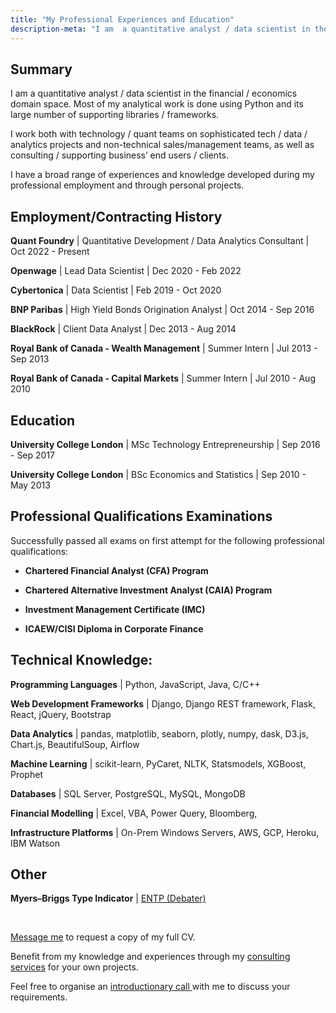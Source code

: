 ```yaml
---
title: "My Professional Experiences and Education"
description-meta: "I am  a quantitative analyst / data scientist in the financial / economics domain space. Most of my analytical work is done using Python and its large number of supporting libraries / frameworks."
---
```


## Summary
I am  a quantitative analyst / data scientist in the financial / economics domain space. Most of my analytical work is done using Python and its large number of supporting libraries / frameworks.

I work both with technology / quant teams on sophisticated tech / data / analytics projects and non-technical sales/management teams, as well as consulting / supporting business' end users / clients.

I have a broad range of experiences and knowledge developed during my professional employment and through personal projects.

## Employment/Contracting History

**Quant Foundry** | Quantitative Development / Data Analytics Consultant | Oct 2022 - Present

**Openwage** | Lead Data Scientist | Dec 2020 - Feb 2022

**Cybertonica** | Data Scientist | Feb 2019 - Oct 2020

**BNP Paribas** | High Yield Bonds Origination Analyst | Oct 2014 - Sep 2016

**BlackRock** | Client Data Analyst | Dec 2013 - Aug 2014

**Royal Bank of Canada - Wealth Management** | Summer Intern | Jul 2013 - Sep 2013

**Royal Bank of Canada - Capital Markets** | Summer Intern | Jul 2010 - Aug 2010

## Education

**University College London** | MSc Technology Entrepreneurship | Sep 2016 - Sep 2017

**University College London** | BSc Economics and Statistics | Sep 2010 - May 2013

## Professional Qualifications Examinations

Successfully passed all exams on first attempt for the following professional qualifications:

- **Chartered Financial Analyst (CFA) Program**

- **Chartered Alternative Investment Analyst (CAIA) Program**

- **Investment Management Certificate (IMC)**

- **ICAEW/CISI Diploma in Corporate Finance**

## Technical Knowledge:

**Programming Languages** | Python, JavaScript, Java, C/C++

**Web Development Frameworks** | Django, Django REST framework, Flask, React, jQuery, Bootstrap

**Data Analytics** | pandas, matplotlib, seaborn, plotly, numpy, dask,  D3.js, Chart.js, BeautifulSoup, Airflow

**Machine Learning** | scikit-learn, PyCaret, NLTK, Statsmodels, XGBoost, Prophet

**Databases** | SQL Server, PostgreSQL, MySQL, MongoDB

**Financial Modelling** | Excel, VBA, Power Query, Bloomberg,

**Infrastructure Platforms** | On-Prem Windows Servers, AWS, GCP, Heroku, IBM Watson

## Other

**Myers–Briggs Type Indicator** | [ENTP (Debater)](https://www.16personalities.com/entp-personality){target="_blank"}

<br/>
<div class="alert alert-primary pt-3 pb-2 text-center">
  <a href="/contact.html#send-a-message" class="alert-link">Message me</a> to request a copy of my full CV.
</div>


<div class="alert alert-success pt-3 pb-2 text-center">
  Benefit from my knowledge and experiences through my <a href="/consulting.html" class="alert-link">consulting services</a> for your own projects.
</div>


<div class="alert alert-warning pt-3 pb-2 text-center">
  Feel free to organise an <a href="/contact.html#organise-introductionary-call" class="alert-link">introductionary call </a> with me to discuss your requirements.
</div>
